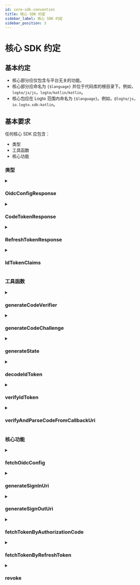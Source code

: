 ```yaml
---
id: core-sdk-convention
title: 核心 SDK 约定
sidebar_label: 核心 SDK 约定
sidebar_position: 3
---
```


# 核心 SDK 约定

## 基本约定

- 核心部分应仅包含与平台无关的功能。
- 核心部分应命名为 `{$language}` 并位于代码库的根目录下。例如，`logto/js/js`，`logto/kotlin/kotlin`。
- 核心包应在 Logto 范围内命名为 `{$language}`。例如，`@logto/js`，`io.logto.sdk:kotlin`。

## 基本要求

任何核心 SDK 应包含：

- 类型
- 工具函数
- 核心功能

### 类型

<details>
  <summary>

### OidcConfigResponse

</summary>

身份提供商 (IdP) 的配置，可以通过 `/oidc/.well-known/openid-configuration` API 获取。

**属性**

| 名称                  | 类型     |
| --------------------- | -------- |
| authorizationEndpoint | `string` |
| tokenEndpoint         | `string` |
| endSessionEndpoint    | `string` |
| revocationEndpoint    | `string` |
| jwksUri               | `string` |
| issuer                | `string` |

</details>

<details>
  <summary>

### CodeTokenResponse

</summary>

`/oidc/token` 的响应数据（通过授权码）。

**属性**

| 名称         | 类型     | 必需 |
| ------------ | -------- | ---- |
| accessToken  | `string` | ✅   |
| refreshToken | `string` |      |
| idToken      | `string` | ✅   |
| scope        | `string` | ✅   |
| expiresIn    | `number` | ✅   |

</details>

<details>
  <summary>

### RefreshTokenResponse

</summary>

通过刷新令牌刷新令牌时，`/oidc/token` 的响应数据（通过刷新令牌）。

**属性**

| 名称         | 类型     | 必需 |
| ------------ | -------- | ---- |
| accessToken  | `string` | ✅   |
| refreshToken | `string` | ✅   |
| idToken      | `string` |      |
| scope        | `string` | ✅   |
| expiresIn    | `number` | ✅   |

</details>

<details>
  <summary>

### IdTokenClaims

</summary>

ID 令牌携带的声明。

**属性**

| 名称     | 类型     | 必需 |
| -------- | -------- | ---- |
| sub      | `string` | ✅   |
| aud      | `string` | ✅   |
| exp      | `number` | ✅   |
| iat      | `number` | ✅   |
| iss      | `string` | ✅   |
| atHash   | `string` |      |
| username | `string` |      |
| name     | `string` |      |
| avatar   | `string` |      |

</details>

### 工具函数

<details>
  <summary>

### generateCodeVerifier

</summary>

生成一个代码验证器。  
代码验证器的长度硬编码为 64。  
返回值必须加密为 URL 安全的 base64 格式字符串。

**参考**

- [PKCE](https://oauth.net/2/pkce/)

**参数**

无。

**返回类型**

`string`

</details>

<details id="generatecodeverifier">
  <summary>

### generateCodeChallenge

</summary>

基于代码验证器生成代码挑战。  
此方法加密代码验证器，并以 URL 安全的 Base64 格式返回结果。  
我们在 Logto V1 中将加密算法硬编码为 `SHA-256`。

**参考**

- [PKCE](https://oauth.net/2/pkce/)

**参数**

| 名称         | 类型     | 备注                         |
| ------------ | -------- | ---------------------------- |
| codeVerifier | `string` | 由 generateCodeVerifier 生成 |

**返回类型**

`string`

</details>

<details>
  <summary>

### generateState

</summary>

"State" 用于防止 CSRF 攻击。  
"State" 的长度硬编码为 64。  
返回的结果字符串必须加密为 URL 安全的 base64 格式字符串。

**参考**

- [CSRF](https://datatracker.ietf.org/doc/html/rfc6749#section-10.12)

**参数**

无。

**返回类型**

`string`

</details>

<details>
  <summary>

### decodeIdToken

</summary>

解码一个 ID 令牌而不进行秘密验证。  
返回一个 `IdTokenClaims`，其中包含所有在有效负载部分的令牌声明。

**参数**

| 名称  | 类型     |
| ----- | -------- |
| token | `string` |

**返回类型**

`IdTokenClaims`

**抛出**

- `token` 不是有效的 JWT。

</details>

<details>
  <summary>

### verifyIdToken

</summary>

验证一个 ID 令牌是否合法。

**验证签名密钥**

OIDC 支持 JSON Web Key Set。
此函数接受来自第三方库 (jose) 的 `JsonWebKeySet` 对象进行验证。

```json
// JsonWebKeySet 示例
{
  "keys": [
    {
      "kty": "RSA",
      "use": "sig",
      "kid": "xxxx",
      "e": "xxxx",
      "n": "xxxx"
    }
  ]
}
```

**验证声明**

- 验证 ID 令牌中的 `iss` 是否与此令牌的发行者匹配。
- 验证 `aud`（受众）声明是否等于客户端 ID。
- 验证当前时间是否在过期时间之前。
- 验证签发时间 (`iat`) 是否不超过当前时间的 +/- 1 分钟。

**参考**

- [OpenID connect core - ID Token Validation](https://openid.net/specs/openid-connect-core-1_0.html#IDTokenValidation)

**参数**

| 名称     | 类型            |
| -------- | --------------- |
| idToken  | `string`        |
| clientId | `string`        |
| issuer   | `string`        |
| jwks     | `JsonWebKeySet` |

**返回类型**

`void`

**抛出**

- 验证签名密钥失败
- 验证声明失败

</details>

<details>
  <summary>

### verifyAndParseCodeFromCallbackUri

</summary>

验证登录回调 URI 是否合法，并返回从回调 URI 中提取的 `code`。

**验证回调 URI**

- 验证 `callbackUri` 应以 `redirectUri` 开头
- 验证 `callbackUri` 中没有 `error`（参见 [Error Response](https://datatracker.ietf.org/doc/html/rfc6749#section-4.1.2.1) 中的重定向 URI）。
- 验证 `callbackUri` 包含 `state`，应等于你在 `generateSignInUri` 中指定的 `state` 值。
- 验证 `callbackUri` 包含参数值 `code`，你将在请求 `/oidc/token`（通过刷新令牌）时使用。

**参数**

| 名称        | 类型     |
| ----------- | -------- |
| callbackUri | `string` |
| redirectUri | `string` |
| state       | `string` |

**返回类型**

`string`

**抛出**

- 验证失败

</details>

### 核心功能

<details>
  <summary>

### fetchOidcConfig

</summary>

通过请求 `/oidc/.well-known/openid-configuration` 返回 `OidcConfigResponse`。

**参数**

| 名称     | 类型     | 备注          |
| -------- | -------- | ------------- |
| endpoint | `string` | OIDC 服务端点 |

**返回类型**

`OidcConfigResponse`

**抛出**

- 获取失败

</details>

<details>
  <summary>

### generateSignInUri

</summary>

**参数**

| 名称                  | 类型       | 必需 | 备注                               |
| --------------------- | ---------- | ---- | ---------------------------------- |
| authorizationEndpoint | `string`   | ✅   |                                    |
| clientId              | `string`   | ✅   |                                    |
| redirectUri           | `string`   | ✅   |                                    |
| codeChallenge         | `string`   | ✅   |                                    |
| state                 | `string`   | ✅   |                                    |
| scopes                | `string[]` |      | 实现可能会根据语言规范而有所不同。 |
| resources             | `string[]` |      | 实现可能会根据语言规范而有所不同。 |
| prompt                | `string`   |      | 默认值：`consent`。                |

URL 将基于 `authorizationEndpoint` 生成，并包含以下查询参数：

**登录 URL 查询参数**

| 查询键                | 必需 | 备注                                                                                     |
| --------------------- | ---- | ---------------------------------------------------------------------------------------- |
| client_id             | ✅   |                                                                                          |
| redirect_uri          | ✅   |                                                                                          |
| code_challenge        | ✅   |                                                                                          |
| code_challenge_method | ✅   | 硬编码为 S256。                                                                          |
| state                 | ✅   |                                                                                          |
| scope                 | ✅   | scope 始终包含 openid 和 offline_access，即使输入的 scope 提供了空或空的 scope 值。      |
| resource              |      | 我们可以多次将 resource 添加到 uri，后端会将它们转换为列表。例如 `resource=a&resource=b` |
| response_type         | ✅   | 硬编码为 code。                                                                          |
| prompt                | ✅   |                                                                                          |

**返回类型**

`string`

</details>

<details>
  <summary>

### generateSignOutUri

</summary>

**参数**

| 名称                  | 类型     | 必需 |
| --------------------- | -------- | ---- |
| endSessionEndpoint    | `string` | ✅   |
| idToken               | `string` | ✅   |
| postLogoutRedirectUri | `string` |      |

要生成的 URL 将基于 `endSessionEndpoint`，并包含以下查询参数：

**注销 URL 查询参数**

| 查询键                   | 必需 | 备注                                |
| ------------------------ | ---- | ----------------------------------- |
| id_token_hint            | ✅   | 输入的 `idToken` 参数               |
| post_logout_redirect_uri |      | 输入的 `postLogoutRedirectUri` 参数 |

**返回类型**

`string`

</details>

<details>
  <summary>

### fetchTokenByAuthorizationCode

</summary>

通过请求 `/oidc/token`（通过授权码）获取令牌 (`CodeTokenResponse`)。

**参数**

| 名称          | 类型     | 必需 |
| ------------- | -------- | ---- |
| tokenEndpoint | `string` | ✅   |
| code          | `string` | ✅   |
| codeVerifier  | `string` | ✅   |
| clientId      | `string` | ✅   |
| redirectUri   | `string` | ✅   |
| resource      | `string` |      |

**HTTP 请求**

- 端点：`/oidc/token`
- 方法：`POST`
- 内容类型：`application/x-www-form-urlencoded`
- 负载：

| 查询键        | 类型                           | 必需 |
| ------------- | ------------------------------ | ---- |
| grant_type    | `string: 'authorization_code'` | ✅   |
| code          | `string`                       | ✅   |
| code_verifier | `string`                       | ✅   |
| client_id     | `string`                       | ✅   |
| redirect_uri  | `string`                       | ✅   |
| resource      | `string`                       |      |

**返回类型**

`CodeTokenResponse`

**抛出**

- 获取失败

</details>

<details>
  <summary>

### fetchTokenByRefreshToken

</summary>

通过 `/oidc/token`（通过刷新令牌）获取令牌 (`RefreshTokenTokenResponse`)。

**参数**

| 名称          | 类型       | 必需 |
| ------------- | ---------- | ---- |
| tokenEndpoint | `string`   | ✅   |
| clientId      | `string`   | ✅   |
| refreshToken  | `string`   | ✅   |
| resource      | `string`   |      |
| scopes        | `string[]` |      |

**HTTP 请求**

- 端点：`/oidc/token`
- 方法：`POST`
- 内容类型：`application/x-www-form-urlencoded`
- 负载：

| 查询键        | 类型                      | 必需 | 备注                                                |
| ------------- | ------------------------- | ---- | --------------------------------------------------- |
| grant_type    | `string: 'refresh_token'` | ✅   |                                                     |
| refresh_token | `string`                  | ✅   |                                                     |
| client_id     | `string`                  | ✅   |                                                     |
| resource      | `string`                  |      |                                                     |
| scope         | `string`                  |      | 我们用空格连接 `scopes` 值来构造这个 `scope` 字符串 |

**返回类型**

`RefreshTokenTokenResponse`

**抛出**

- 获取失败

</details>

<details>
  <summary>

### revoke

</summary>

请求 `/oidc/token/revocation` API 通知授权服务器先前获取的刷新或访问令牌不再需要。

**参数**

| 名称               | 类型     | 备注         |
| ------------------ | -------- | ------------ |
| revocationEndpoint | `string` |              |
| clientId           | `string` |              |
| token              | `string` | 要撤销的令牌 |

**HTTP 请求**

- 端点：`/oidc/token/revocation`
- 方法：`POST`
- 内容类型：`application/x-www-form-urlencoded`
- 负载：

| 查询键    | 类型     |
| --------- | -------- |
| client_id | `string` |
| token     | `string` |

**返回类型**

`void`

**抛出**

- 撤销失败

</details>
